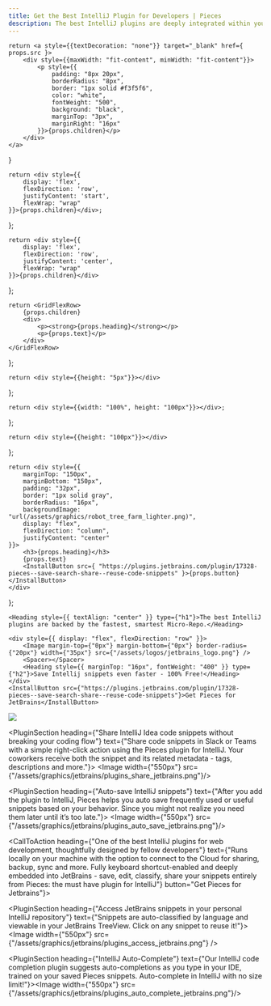 ```yaml
---
title: Get the Best IntelliJ Plugin for Developers | Pieces
description: The best IntelliJ plugins are deeply integrated within your IDE. Install Pieces - the fastest, smartest AI Assistant for code snippets and screenshots.
---
```


<link rel="canonical" href="https://code.pieces.app/plugins/jetbrains-intellij"/>

    return <a style={{textDecoration: "none"}} target="_blank" href={ props.src }>
        <div style={{maxWidth: "fit-content", minWidth: "fit-content"}}>
            <p style={{
                padding: "8px 20px",
                borderRadius: "8px",
                border: "1px solid #f3f5f6",
                color: "white",
                fontWeight: "500",
                background: "black",
                marginTop: "3px",
                marginRight: "16px"
            }}>{props.children}</p>
        </div>
    </a>
}

    return <div style={{
        display: 'flex',
        flexDirection: 'row',
        justifyContent: 'start',
        flexWrap: "wrap"
    }}>{props.children}</div>;
};

    return <div style={{
        display: 'flex',
        flexDirection: 'row',
        justifyContent: 'center',
        flexWrap: "wrap"
    }}>{props.children}</div>
};

    return <GridFlexRow>
        {props.children}
        <div>
            <p><strong>{props.heading}</strong></p>
            <p>{props.text}</p>
        </div>
    </GridFlexRow>
};

    return <div style={{height: "5px"}}></div>
};

    return <div style={{width: "100%", height: "100px"}}></div>;
};

    return <div style={{height: "100px"}}></div>
};

    return <div style={{
        marginTop: "150px",
        marginBottom: "150px",
        padding: "32px",
        border: "1px solid gray",
        borderRadius: "16px",
        backgroundImage: "url(/assets/graphics/robot_tree_farm_lighter.png)",
        display: "flex",
        flexDirection: "column",
        justifyContent: "center"
    }}>
        <h3>{props.heading}</h3>
        {props.text}
        <InstallButton src={ "https://plugins.jetbrains.com/plugin/17328-pieces--save-search-share--reuse-code-snippets" }>{props.button}</InstallButton>
    </div>
};

<HeaderSpacer></HeaderSpacer>

<GridFlexRowCenter>

    <Heading style={{ textAlign: "center" }} type={"h1"}>The best IntelliJ plugins are backed by the fastest, smartest Micro-Repo.</Heading>

    <div style={{ display: "flex", flexDirection: "row" }}>
        <Image margin-top={"0px"} margin-bottom={"0px"} border-radius={"20px"} width={"35px"} src={"/assets/logos/jetbrains_logo.png"} />
        <Spacer></Spacer>
        <Heading style={{ marginTop: "16px", fontWeight: "400" }} type={"h2"}>Save Intellij snippets even faster - 100% Free!</Heading>
    </div>
    <InstallButton src={"https://plugins.jetbrains.com/plugin/17328-pieces--save-search-share--reuse-code-snippets"}>Get Pieces for JetBrains</InstallButton>
</GridFlexRowCenter>

![](/assets/headers/light/plugin_header_jetbrains.png)

<BodySpacer></BodySpacer>

<PluginSection heading={"Share IntelliJ Idea code snippets without breaking your coding flow"}
               text={"Share code snippets in Slack or Teams with a simple right-click action using the Pieces plugin for IntelliJ. Your coworkers receive both the snippet and its related metadata - tags, descriptions and more."}>
    <Image width={"550px"} src={"/assets/graphics/jetbrains/plugins_share_jetbrains.png"}/>
</PluginSection>

<BodySpacer></BodySpacer>

<PluginSection heading={"Auto-save IntelliJ snippets"}
               text={"After you add the plugin to IntelliJ, Pieces helps you auto save frequently used or useful snippets based on your behavior. Since you might not realize you need them later until it’s too late."}>
    <Image width={"550px"} src={"/assets/graphics/jetbrains/plugins_auto_save_jetbrains.png"}/>
</PluginSection>

<BodySpacer></BodySpacer>

<CallToAction heading={"One of the best IntelliJ plugins for web development, thoughtfully designed by fellow developers"} text={"Runs locally on your machine with the option to connect to the Cloud for sharing, backup, sync and more. Fully keyboard shortcut-enabled and deeply embedded into JetBrains - save, edit, classify, share your snippets entirely from Pieces: the must have plugin for IntelliJ"} button="Get Pieces for Jetbrains"}></CallToAction>

<BodySpacer></BodySpacer>

<PluginSection heading={"Access JetBrains snippets in your personal IntelliJ repository"}
               text={"Snippets are auto-classified by language and viewable in your JetBrains TreeView. Click on any snippet to reuse it!"}>
    <Image width={"550px"} src={"/assets/graphics/jetbrains/plugins_access_jetbrains.png"} />
</PluginSection>

<BodySpacer></BodySpacer>

<PluginSection heading={"IntelliJ Auto-Complete"}
               text={"Our IntelliJ code completion plugin suggests auto-completions as you type in your IDE, trained on your saved Pieces snippets. Auto-complete in IntelliJ with no size limit!"}><Image width={"550px"}
    src={"/assets/graphics/jetbrains/plugins_auto_complete_jetbrains.png"}/></PluginSection>
